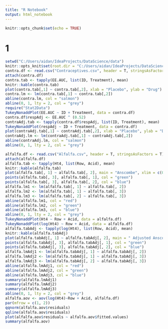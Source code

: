 ```yaml
---
title: "R Notebook"
output: html_notebook
---
```

```r
knitr::opts_chunk$set(echo = TRUE)
```

# 1

```r
setwd("C:/Users/aidan/IdeaProjects/DataScience/data")
knitr::opts_knit$set(root.dir = "C:/Users/aidan/IdeaProjects/DataScience/data")
contra.df <- read.csv("Contraceptives.csv", header = T, stringsAsFactors = T)
attach(contra.df)
contra.tab <- tapply(EE.AUC, list(ID, Treatment), mean)
knitr::kable(contra.tab)
plot(contra.tab[,1] ~ contra.tab[,2], xlab = "Placebo", ylab = "Drug")
contra.lm <- lm(contra.tab[,1] ~ contra.tab[,2])
abline(contra.lm, col = "salmon")
abline(0, 1, lty = 2, col = "grey")
require("Stat2Data")
TukeyNonaddPlot(EE.AUC ~ ID + Treatment, data = contra.df)
contra.df$respAdj <- EE.AUC ^ (0.52)
contraAdj.tab <- tapply(contra.df$respAdj, list(ID, Treatment), mean)
TukeyNonaddPlot(respAdj ~ ID + Treatment, data = contra.df)
plot(contraAdj.tab[,1] ~ contraAdj.tab[,2], xlab = "Placebo", ylab = "Drug", main = "Adjusted Anscombe")
contraAdj.lm <- lm(contraAdj.tab[,1] ~ contraAdj.tab[,2])
abline(contraAdj.lm, col = "salmon")
abline(0, 1, lty = 2, col = "grey")
```

```r
alfalfa.df <- read.csv("Alfalfa.csv", header = T, stringsAsFactors = T)
attach(alfalfa.df)
alfalfa.tab <- tapply(Ht4, list(Row, Acid), mean)
knitr::kable(alfalfa.tab)
plot(alfalfa.tab[, 1] ~ alfalfa.tab[, 2], main = "Anscombe", xlim = c(0, 4), ylim = c(0, 5), col = "red", xlab = "", ylab = "")
points(alfalfa.tab[, 3], alfalfa.tab[, 1], col = "green")
points(alfalfa.tab[, 3], alfalfa.tab[, 2], col = "blue")
alfalfa.lm1 <- lm(alfalfa.tab[, 1] ~ alfalfa.tab[, 2])
alfalfa.lm2 <- lm(alfalfa.tab[, 1] ~ alfalfa.tab[, 3])
alfalfa.lm3 <- lm(alfalfa.tab[, 2] ~ alfalfa.tab[, 3])
abline(alfalfa.lm1, col = "red")
abline(alfalfa.lm2, col = "green")
abline(alfalfa.lm3, col = "blue")
abline(0, 1, lty = 2, col = "grey")
TukeyNonaddPlot(Ht4 ~ Row + Acid, data = alfalfa.df)
TukeyNonaddPlot(log(Ht4) ~ Row + Acid, data = alfalfa.df)
alfalfa.tabAdj <- tapply(log(Ht4), list(Row, Acid), mean)
knitr::kable(alfalfa.tabAdj)
plot(alfalfa.tabAdj[, 1] ~ alfalfa.tabAdj[, 2], main = " Adjusted Anscombe", xlim = c(-1, 2), ylim = c(-1, 2), col = "red", xlab = "", ylab = "")
points(alfalfa.tabAdj[, 3], alfalfa.tabAdj[, 1], col = "green")
points(alfalfa.tabAdj[, 3], alfalfa.tabAdj[, 2], col = "blue")
alfalfa.lmAdj1 <- lm(alfalfa.tabAdj[, 1] ~ alfalfa.tabAdj[, 2])
alfalfa.lmAdj2 <- lm(alfalfa.tabAdj[, 1] ~ alfalfa.tabAdj[, 3])
alfalfa.lmAdj3 <- lm(alfalfa.tabAdj[, 2] ~ alfalfa.tabAdj[, 3])
abline(alfalfa.lmAdj1, col = "red")
abline(alfalfa.lmAdj2, col = "green")
abline(alfalfa.lmAdj3, col = "blue")
summary(alfalfa.lmAdj1)
summary(alfalfa.lmAdj2)
summary(alfalfa.lmAdj3)
abline(0, 1, lty = 2, col = "grey")
alfalfa.aov <- aov(log(Ht4)~Row + Acid, alfalfa.df)
par(mfrow = c(1, 2))
qqnorm(alfalfa.aov$residuals)
qqline(alfalfa.aov$residuals)
plot(alfalfa.aov$residuals ~ alfalfa.aov$fitted.values)
summary(alfalfa.aov)
```
